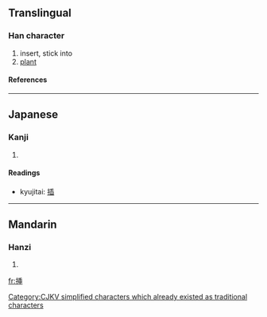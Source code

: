 ==Translingual==
===Han character===
{{Han char|rn=64|rad=手|as=07|sn=10|four=|canj=手竹十中 (QHJL)}}
# insert, stick into
# [[plant]]
====References====
{{Han ref|kx=0432.170|dkj=12119|dj=0782.080|hdz=31884.100|uh=633F|ud=25407}}
----
==Japanese==
===Kanji===
{{ja-kanji|grade=c|rs=手07}}
# {{defn|Japanese}} 
====Readings====
{{ja-readings|on=[[そう]] (sō)|kun=[[さす]] (sasu), [[さしはさむ]] (sashihasamu)}}
* kyujitai: [[插]]



[[Category:CJKV simplified characters which already existed as traditional characters]]
----
==Mandarin==
===Hanzi===
{{cmn-hanzi|pin=[[chā]] ([[cha1]]), [[zhǎ]] ([[zha3]])|wg=ch'a<sup>1</sup>, cha<sup>3</sup>}}
# {{defn|Mandarin}}

[[fr:挿]]